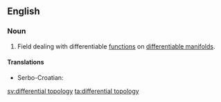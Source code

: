 ==English==

{{wikipedia}}

===Noun===
{{en-noun|-}}

# {{context|mathematics|lang=en}} Field dealing with differentiable [[function]]s on [[differentiable manifold]]s.

====Translations====
{{trans-top|differential topology}}
* Serbo-Croatian: {{t|sh|diferencijalna topologija|f}}
{{trans-mid}}
{{trans-bottom}}

[[sv:differential topology]]
[[ta:differential topology]]